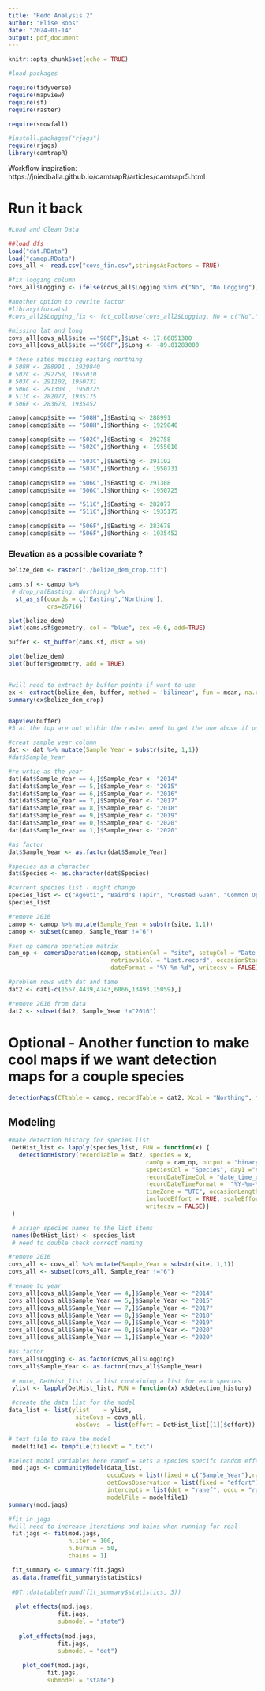 ```yaml
---
title: "Redo Analysis 2"
author: "Elise Boos"
date: "2024-01-14"
output: pdf_document
---
```


```r
knitr::opts_chunk$set(echo = TRUE)
```

```r
#load packages

require(tidyverse)
require(mapview)
require(sf)
require(raster)

require(snowfall)

#install.packages("rjags")
require(rjags)
library(camtrapR)
```


Workflow inspiration: https://jniedballa.github.io/camtrapR/articles/camtrapr5.html

# Run it back
```r
#Load and Clean Data 

##load dfs
load("dat.RData")
load("camop.RData")
covs_all <- read.csv("covs_fin.csv",stringsAsFactors = TRUE)

#fix logging column
covs_all$Logging <- ifelse(covs_all$Logging %in% c("No", "No Logging"), "No", "Yes")

#another option to rewrite factor
#library(forcats)
#covs_all2$Logging_fix <- fct_collapse(covs_all2$Logging, No = c("No","No Logging"), Yes = c("Yes","Logging"))

#missing lat and long 
covs_all[covs_all$site =="908F",]$Lat <- 17.66851300
covs_all[covs_all$site =="908F",]$Long <- -89.01283000

```

```r
# these sites missing easting northing 
# 508H <- 288991 , 1929840
# 502C <- 292758, 1955010
# 503C <- 291102, 1950731
# 506C <- 291308 , 1950725
# 511C <- 282077, 1935175
# 506F <- 283678, 1935452

camop[camop$site == "508H",]$Easting <- 288991
camop[camop$site == "508H",]$Northing <- 1929840

camop[camop$site == "502C",]$Easting <- 292758
camop[camop$site == "502C",]$Northing <- 1955010

camop[camop$site == "503C",]$Easting <- 291102
camop[camop$site == "503C",]$Northing <- 1950731

camop[camop$site == "506C",]$Easting <- 291308
camop[camop$site == "506C",]$Northing <- 1950725

camop[camop$site == "511C",]$Easting <- 282077
camop[camop$site == "511C",]$Northing <- 1935175

camop[camop$site == "506F",]$Easting <- 283678
camop[camop$site == "506F",]$Northing <- 1935452
```


### Elevation as a possible covariate ?
```r
belize_dem <- raster("./belize_dem_crop.tif")

cams.sf <- camop %>%
 # drop_na(Easting, Northing) %>%
  st_as_sf(coords = c('Easting','Northing'),
           crs=26716)

plot(belize_dem)
plot(cams.sf$geometry, col = "blue", cex =0.6, add=TRUE)

buffer <- st_buffer(cams.sf, dist = 50)

plot(belize_dem)
plot(buffer$geometry, add = TRUE)


#will need to extract by buffer points if want to use
ex <- extract(belize_dem, buffer, method = 'bilinear', fun = mean, na.rm = TRUE, df =TRUE, extract = TRUE)
summary(ex$belize_dem_crop)


mapview(buffer)
#5 at the top are not within the raster need to get the one above if possible
```


```r
#creat sample year column
dat <- dat %>% mutate(Sample_Year = substr(site, 1,1))
#dat$Sample_Year

#re wrtie as the year
dat[dat$Sample_Year == 4,]$Sample_Year <- "2014"
dat[dat$Sample_Year == 5,]$Sample_Year <- "2015"
dat[dat$Sample_Year == 6,]$Sample_Year <- "2016"
dat[dat$Sample_Year == 7,]$Sample_Year <- "2017"
dat[dat$Sample_Year == 8,]$Sample_Year <- "2018"
dat[dat$Sample_Year == 9,]$Sample_Year <- "2019"
dat[dat$Sample_Year == 0,]$Sample_Year <- "2020"
dat[dat$Sample_Year == 1,]$Sample_Year <- "2020"

#as factor
dat$Sample_Year <- as.factor(dat$Sample_Year)
```

```r
#species as a character
dat$Species <- as.character(dat$Species)

#current species list - might change 
species_list <- c("Agouti", "Baird's Tapir", "Crested Guan", "Common Opossum", "Gray Fox", "Gray-headed Dove", "Great Curassow", "Jaguar", "Ocellated Turkey", "Ocelot", "Paca", "Puma", "Red Brocket Deer", "White-nosed Coati", "White-tailed Deer")
species_list

#remove 2016
camop <- camop %>% mutate(Sample_Year = substr(site, 1,1))
camop <- subset(camop, Sample_Year !="6")

#set up camera operation matrix
cam_op <- cameraOperation(camop, stationCol = "site", setupCol = "Date.Placement", 
                             retrievalCol = "Last.record", occasionStartTime = 0 , 
                             dateFormat = "%Y-%m-%d", writecsv = FALSE)

#problem rows with dat and time
dat2 <- dat[-c(1557,4439,4743,6066,13493,15059),]

#remove 2016 from data
dat2 <- subset(dat2, Sample_Year !="2016")
```

# Optional - Another function to make cool maps if we want detection maps for a couple species
```r
detectionMaps(CTtable = camop, recordTable = dat2, Xcol = "Northing", Ycol = "Easting", stationCol = "site", speciesCol = "Species", richnessPlot = T, speciesPlots = T, printLabels = T, plotR = T)

```

## Modeling

```r
#make detection history for species list 
 DetHist_list <- lapply(species_list, FUN = function(x) {
   detectionHistory(recordTable = dat2, species = x,
                                       camOp = cam_op, output = "binary", stationCol = "site", 
                                       speciesCol = "Species", day1 ="station", 
                                       recordDateTimeCol = "date_time_obs", 
                                       recordDateTimeFormat =  "%Y-%m-%d %H.%M", 
                                       timeZone = "UTC", occasionLength = 1, 
                                       includeEffort = TRUE, scaleEffort = FALSE, 
                                       writecsv = FALSE)}
 )

 # assign species names to the list items
 names(DetHist_list) <- species_list
 # need to double check correct naming

#remove 2016
covs_all <- covs_all %>% mutate(Sample_Year = substr(site, 1,1))
covs_all <- subset(covs_all, Sample_Year !="6")

#rename to year 
covs_all[covs_all$Sample_Year == 4,]$Sample_Year <- "2014"
covs_all[covs_all$Sample_Year == 5,]$Sample_Year <- "2015"
covs_all[covs_all$Sample_Year == 7,]$Sample_Year <- "2017"
covs_all[covs_all$Sample_Year == 8,]$Sample_Year <- "2018"
covs_all[covs_all$Sample_Year == 9,]$Sample_Year <- "2019"
covs_all[covs_all$Sample_Year == 0,]$Sample_Year <- "2020"
covs_all[covs_all$Sample_Year == 1,]$Sample_Year <- "2020"

#as factor
covs_all$Logging <- as.factor(covs_all$Logging)
covs_all$Sample_Year <- as.factor(covs_all$Sample_Year)
 
 # note, DetHist_list is a list containing a list for each species
 ylist <- lapply(DetHist_list, FUN = function(x) x$detection_history)

 #create the data list for the model
data_list <- list(ylist    = ylist,
                   siteCovs = covs_all,
                   obsCovs  = list(effort = DetHist_list[[1]]$effort)) 

# text file to save the model
 modelfile1 <- tempfile(fileext = ".txt")
```

```r
#select model variables here ranef = sets a species specifc random effect, fixed = is equal effect on all species 
 mod.jags <- communityModel(data_list,
                            occuCovs = list(fixed = c("Sample_Year"),ranef = c("Logging")),
                            detCovsObservation = list(fixed = "effort"),
                            intercepts = list(det = "ranef", occu = "ranef"),
                            modelFile = modelfile1)
summary(mod.jags)

#fit in jags
#will need to increase iterations and hains when running for real
 fit.jags <- fit(mod.jags,
                 n.iter = 100,
                 n.burnin = 50,
                 chains = 1)
``` 


```r
 fit_summary <- summary(fit.jags)
 as.data.frame(fit_summary$statistics)
 
 #DT::datatable(round(fit_summary$statistics, 3))
 
  plot_effects(mod.jags,
              fit.jags,
              submodel = "state")
  
   plot_effects(mod.jags,
              fit.jags,
              submodel = "det")
   
    plot_coef(mod.jags,
           fit.jags,
           submodel = "state")

```